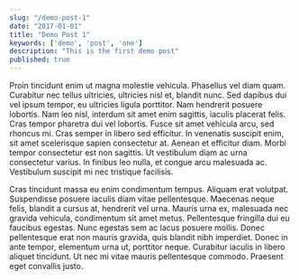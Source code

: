 ```yaml
---
slug: "/demo-post-1"
date: "2017-01-01"
title: "Demo Post 1"
keywords: ['demo', 'post', 'one']
description: "This is the first demo post"
published: true
---
```


Proin tincidunt enim ut magna molestie vehicula. Phasellus vel diam quam. Curabitur nec tellus ultricies, ultricies nisl et, blandit nunc. Sed dapibus dui vel ipsum tempor, eu ultricies ligula porttitor. Nam hendrerit posuere lobortis. Nam leo nisl, interdum sit amet enim sagittis, iaculis placerat felis. Cras tempor pharetra dui vel lobortis. Fusce sit amet vehicula arcu, sed rhoncus mi. Cras semper in libero sed efficitur. In venenatis suscipit enim, sit amet scelerisque sapien consectetur at. Aenean et efficitur diam. Morbi tempor consectetur est non sagittis. Ut vestibulum diam ac urna consectetur varius. In finibus leo nulla, et congue arcu malesuada ac. Vestibulum suscipit mi nec tristique facilisis.

Cras tincidunt massa eu enim condimentum tempus. Aliquam erat volutpat. Suspendisse posuere iaculis diam vitae pellentesque. Maecenas neque felis, blandit a cursus at, hendrerit vel urna. Mauris urna ex, malesuada nec gravida vehicula, condimentum sit amet metus. Pellentesque fringilla dui eu faucibus egestas. Nunc egestas sem ac lacus posuere mollis. Donec pellentesque erat non mauris gravida, quis blandit nibh imperdiet. Donec in ante tempor, elementum urna ut, porttitor neque. Curabitur iaculis in libero aliquet tincidunt. Ut nec mi vitae mauris pellentesque commodo. Praesent eget convallis justo.
